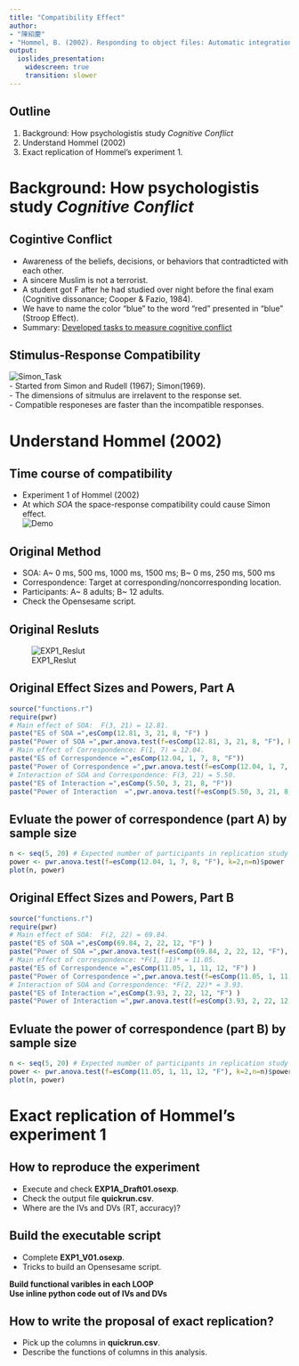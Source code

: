 ```yaml
---
title: "Compatibility Effect"
author:
- "陳紹慶" 
- "Hommel, B. (2002). Responding to object files: Automatic integration of spatial information revealed by stimulus–response compatibility effects. The Quarterly Journal of Experimental Psychology. 55A, 567-580." 
output:
  ioslides_presentation:
    widescreen: true
    transition: slower
---
```


## Outline
1. Background: How psychologistis study *Cognitive Conflict*
2. Understand Hommel (2002)
3. Exact replication of Hommel's experiment 1.

# Background: How psychologistis study *Cognitive Conflict*

## Cogintive Conflict
- Awareness of the beliefs, decisions, or behaviors that contradticted with each other.  
- A sincere Muslim is not a terrorist.  
- A student got F after he had studied over night before the final exam (Cognitive dissonance; Cooper & Fazio, 1984).  
- We have to name the color "blue" to the word "red" presented in "blue" (Stroop Effect). 
- Summary: [Developed tasks to measure cognitive conflict](http://dimensional-overlap.com/)

## Stimulus-Response Compatibility
![Simon_Task](http://dimensional-overlap.com/wp-content/uploads/2012/12/Simon-effect.jpg)  
- Started from Simon and Rudell (1967); Simon(1969).  
- The dimensions of sitmulus are irrelavent to the response set.  
- Compatible responeses are faster than the incompatible responses.  

# Understand Hommel (2002)

## Time course of compatibility
- Experiment 1 of Hommel (2002)  
- At which _SOA_ the space-response compatibility could cause Simon effect.  
![Demo](STI_demo.png)  

## Original Method
- SOA: A~ 0 ms, 500 ms, 1000 ms, 1500 ms; B~ 0 ms, 250 ms, 500 ms  
- Correspondence: Target at corresponding/noncorresponding location.  
- Participants: A~ 8 adults; B~ 12 adults.  
- Check the Opensesame script.  

## Original Resluts
![EXP1_Reslut](FIG02.png)

## Original Effect Sizes and Powers, Part A
```r
source("functions.r")
require(pwr)
# Main effect of SOA:  F(3, 21) = 12.81.
paste("ES of SOA =",esComp(12.81, 3, 21, 8, "F") )
paste("Power of SOA =",pwr.anova.test(f=esComp(12.81, 3, 21, 8, "F"), k=2,n=8)$power)
# Main effect of Correspondence: F(1, 7) = 12.04. 
paste("ES of Correspondence =",esComp(12.04, 1, 7, 8, "F"))
paste("Power of Correspondence =",pwr.anova.test(f=esComp(12.04, 1, 7, 8, "F"), k=2,n=8)$power)
# Interaction of SOA and Correspondence: F(3, 21) = 5.50. 
paste("ES of Interaction =",esComp(5.50, 3, 21, 8, "F"))
paste("Power of Interaction  =",pwr.anova.test(f=esComp(5.50, 3, 21, 8, "F"), k=2,n=8)$power)
```

## Evluate the power of correspondence (part A) by sample size
```r
n <- seq(5, 20) # Expected number of participants in replication study
power <- pwr.anova.test(f=esComp(12.04, 1, 7, 8, "F"), k=2,n=n)$power
plot(n, power)
```

## Original Effect Sizes and Powers, Part B
```r
source("functions.r")
require(pwr)
# Main effect of SOA:  F(2, 22) = 69.84. 
paste("ES of SOA =",esComp(69.84, 2, 22, 12, "F") )
paste("Power of SOA =",pwr.anova.test(f=esComp(69.84, 2, 22, 12, "F"), k=2,n=12)$power)
# Main effect of correspondence: *F(1, 11)* = 11.05.
paste("ES of Correspondence =",esComp(11.05, 1, 11, 12, "F") )
paste("Power of Correspondence =",pwr.anova.test(f=esComp(11.05, 1, 11, 12, "F"), k=2,n=12)$power)
# Interaction of SOA and Correspondence: *F(2, 22)* = 3.93.   
paste("ES of Interaction =",esComp(3.93, 2, 22, 12, "F") )
paste("Power of Interaction =",pwr.anova.test(f=esComp(3.93, 2, 22, 12, "F"), k=2,n=12)$power)
```

## Evluate the power of correspondence (part B) by sample size
```r
n <- seq(5, 20) # Expected number of participants in replication study
power <- pwr.anova.test(f=esComp(11.05, 1, 11, 12, "F"), k=2,n=n)$power
plot(n, power)
```

# Exact replication of Hommel's experiment 1

## How to reproduce the experiment
- Execute and check **EXP1A_Draft01.osexp**.
- Check the output file **quickrun.csv**.
- Where are the IVs and DVs (RT, accuracy)?

## Build the executable script
- Complete **EXP1_V01.osexp**.  
- Tricks to build an Opensesame script.  
  
**Build functional varibles in each LOOP**  
**Use inline python code out of IVs and DVs**  

## How to write the proposal of exact replication?
- Pick up the columns in **quickrun.csv**.
- Describe the functions of columns in this analysis.

